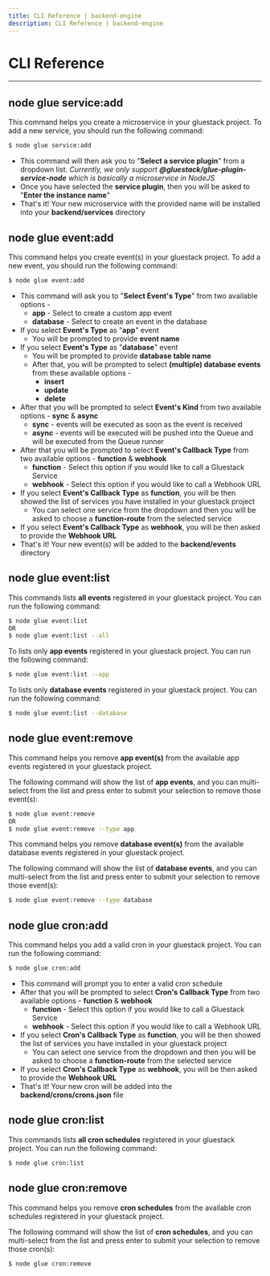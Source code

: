 ```yaml
---
title: CLI Reference | backend-engine
description: CLI Reference | backend-engine
---
```



<Meta title="Backend Engine Plugin Docs/CLI Reference" />

# CLI Reference
---

## node glue service:add

This command helps you create a microservice in your gluestack project. To add a new service, you should run the
following command:
```sh
$ node glue service:add
```

- This command will then ask you to "**Select a service plugin**" from a dropdown list. _Currently, we only support
**@gluestack/glue-plugin-service-node** which is basically a microservice in NodeJS_
- Once you have selected the **service plugin**, then you will be asked to "**Enter the instance name**"
- That's it! Your new microservice with the provided name will be installed into your **backend/services** directory

## node glue event:add

This command helps you create event(s) in your gluestack project. To add a new event, you should run the following command:
```sh
$ node glue event:add
```

- This command will ask you to "**Select Event's Type**" from two available options -
  - **app** - Select to create a custom app event
  - **database** - Select to create an event in the database
- If you select **Event's Type** as "**app**" event
  - You will be prompted to provide **event name**
- If you select **Event's Type** as "**database**" event
  - You will be prompted to provide **database table name**
  - After that, you will be prompted to select **(multiple) database events** from these available options -
    - **insert**
    - **update**
    - **delete**
- After that you will be prompted to select **Event's Kind** from two available options - **sync** & **async**
  - **sync** - events will be executed as soon as the event is received
  - **async** - events will be executed will be pushed into the Queue and will be executed from the Queue runner
- After that you will be prompted to select **Event's Callback Type** from two available options - **function** & **webhook**
  - **function** - Select this option if you would like to call a Gluestack Service
  - **webhook** - Select this option if you would like to call a Webhook URL
- If you select **Event's Callback Type** as **function**, you will be then showed the list of services you have installed in your gluestack project
  - You can select one service from the dropdown and then you will be asked to choose a **function-route** from the selected service
- If you select **Event's Callback Type** as **webhook**, you will be then asked to provide the **Webhook URL**
- That's it! Your new event(s) will be added to the **backend/events** directory

## node glue event:list

This commands lists **all events** registered in your gluestack project. You can run the following command:
```sh
$ node glue event:list
OR
$ node glue event:list --all
```

To lists only **app events** registered in your gluestack project. You can run the following command:
```sh
$ node glue event:list --app
```

To lists only **database events** registered in your gluestack project. You can run the following command:
```sh
$ node glue event:list --database
```

## node glue event:remove

This command helps you remove **app event(s)** from the available app events registered in your gluestack project.

The following command will show the list of **app events**, and you can multi-select from the list and
press enter to submit your selection to remove those event(s):
```sh
$ node glue event:remove
OR
$ node glue event:remove --type app
```

This command helps you remove **database event(s)** from the available database events registered in your gluestack project.

The following command will show the list of **database events**, and you can multi-select from the list and
press enter to submit your selection to remove those event(s):
```sh
$ node glue event:remove --type database
```

## node glue cron:add

This command helps you add a valid cron in your gluestack project. You can run the following command:
```sh
$ node glue cron:add
```

- This command will prompt you to enter a valid cron schedule
- After that you will be prompted to select **Cron's Callback Type** from two available options - **function** & **webhook**
  - **function** - Select this option if you would like to call a Gluestack Service
  - **webhook** - Select this option if you would like to call a Webhook URL
- If you select **Cron's Callback Type** as **function**, you will be then showed the list of services you have installed in your gluestack project
  - You can select one service from the dropdown and then you will be asked to choose a **function-route** from the selected service
- If you select **Cron's Callback Type** as **webhook**, you will be then asked to provide the **Webhook URL**
- That's it! Your new cron will be added into the **backend/crons/crons.json** file

## node glue cron:list

This commands lists **all cron schedules** registered in your gluestack project. You can run the following command:
```sh
$ node glue cron:list
```

## node glue cron:remove

This command helps you remove **cron schedules** from the available cron schedules registered in your gluestack project.

The following command will show the list of **cron schedules**, and you can multi-select from the list and
press enter to submit your selection to remove those cron(s):
```sh
$ node glue cron:remove
```
